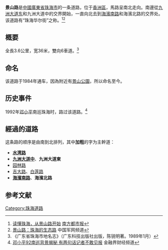 {{Infobox China Road
|路牌类型=Zhuhai (Green)
|中文道路名称=景山路
|道路方向=南北
|道路名称拼音=JINGSHAN LU
|图片=File:GingSaanLou.jpg
|图片说明=景山路
|道路属性=主幹道
|道路总长度=3.6
|车速限制=50
|行车线数量=雙向6[[車道|車道]]
|所在地区={{CHN}}[[廣東省|廣東省]][[珠海市|珠海市]][[香洲區|香洲區]]
|起点=[[九洲大道_(珠海)|九洲大道东]]和[[水湾路_(珠海)|水湾路]]交界
|终点=[[海濱路_(珠海)|海濱南路]]和海濱北路交界
|路段主要建筑=[[九洲城|九洲城]]<br>珠華大廈<br>星城大酒店<br>[[珠海景山公园|景山公園]]<br>新天地大厦<br>吉大邮局
|通车日期=1984年
}}

'''景山路'''是[[中華人民共和國|中國]][[廣東省|廣東省]][[珠海市|珠海市]]的一条道路，位于[[香洲區|香洲區]]，馬路呈南北走向。南邊從[[九洲大道_(珠海)|九洲大道东]]和九洲大道中的交界開始，一直向北去到[[海濱路_(珠海)|海濱南路]]和海濱北路的交界处。该道路有“珠海华尔街”之称。<ref>[http://epaper.oeeee.com/E/html/2010-09/03/content_1168133.htm 读懂珠海，从景山路开始]{{dead link|date=2018年3月 |bot=InternetArchiveBot |fix-attempted=yes }} [[南方都市报|南方都市报]]</ref><ref>[http://www.chinamil.com.cn/site18/zt/2008-11/03/content_1532223.htm 景山路：珠海的生态路] {{webarchive|url=https://web.archive.org/web/20140910215805/http://www.chinamil.com.cn/site18/zt/2008-11/03/content_1532223.htm |date=2014-09-10 }} 中国军网频道</ref>

== 概要 ==
全長3.6公里，宽36米，雙向6車道。<ref>《广东省珠海市地名志》（广东科技出版社出版，陈锐明著。1989年1月）</ref>

== 命名 ==
该道路于1984年通车，因為附近有[[珠海景山公园|景山公園]]，所以命名至今。

== 历史事件 ==
1992年[[邓小平|邓小平]]南巡珠海时，路过该道路。<ref>[http://finance.jrj.com.cn/people/2014/08/20163817850926.shtml 邓小平92南巡背景揭秘 有两句话记者不敢见报] {{Wayback|url=http://finance.jrj.com.cn/people/2014/08/20163817850926.shtml |date=20140910135229 }}金融界财经频道</ref>

== 經過的道路 ==
这条路的顺序是由南到北排列，其中'''加粗'''的字为主幹道：
* '''[[水湾路_(珠海)|水湾路]]'''
* '''[[九洲大道_(珠海)|九洲大道中]]'''、'''九洲大道東'''
* [[園林路_(珠海)|园林路]]
* [[吉大路|吉大路]]、[[白蓮路_(珠海)|白莲路]]
* '''[[海濱路_(珠海)|海濱南路]]'''、'''海濱北路'''

==参考文献==
{{reflist|2}}

{{道路小作品}}
{{珠海主要道路}}
[[Category:珠海道路|Category:珠海道路]]